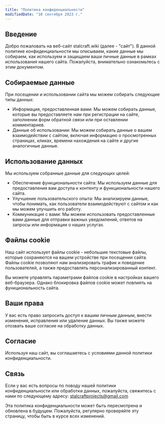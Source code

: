```yaml
---
title: "Политика конфиденциальности"
modifiedDate: "10 сентября 2023 г."
---
```


##  Введение

Добро пожаловать на веб-сайт stalcraft.wiki (далее - "сайт"). В данной политике конфиденциальности мы описываем, какие данные мы собираем, как используем и защищаем ваши личные данные в рамках использования нашего сайта. Пожалуйста, внимательно ознакомьтесь с этим документом.

## Собираемые данные

При посещении и использовании сайта мы можем собирать следующие типы данных:

-   Информация, предоставленная вами: Мы можем собирать данные, которые вы предоставляете нам при регистрации на сайте, заполнении форм обратной связи или при оставлении комментариев.
-   Данные об использовании: Мы можем собирать данные о вашем взаимодействии с сайтом, включая информацию о просмотренных страницах, кликах, времени нахождения на сайте и другие аналогичные данные.

## Использование данных

Мы используем собранные данные для следующих целей:

-   Обеспечение функциональности сайта: Мы используем данные для предоставления вам доступа к контенту и функциональности нашего сайта.
-   Улучшение пользовательского опыта: Мы анализируем данные, чтобы понимать, как пользователи взаимодействуют с сайтом и как мы можем улучшить его работу.
-   Коммуникация с вами: Мы можем использовать предоставленные вами данные для отправки важных уведомлений, ответов на запросы или информации о наших услугах.

##  Файлы cookie

Наш сайт использует файлы cookie - небольшие текстовые файлы, которые сохраняются на вашем устройстве при посещении сайта. Файлы cookie позволяют нам анализировать трафик и поведение пользователей, а также предоставлять персонализированный контент.

Вы можете управлять параметрами файлов cookie в настройках вашего веб-браузера. Однако блокировка файлов cookie может повлиять на функциональность сайта.

## Ваши права

У вас есть право запросить доступ к вашим личным данным, внести изменения, исправления или удаление данных. Вы также можете отозвать ваше согласие на обработку данных.

## Согласие

Используя наш сайт, вы соглашаетесь с условиями данной политики конфиденциальности.

## Связь

Если у вас есть вопросы по поводу нашей политики конфиденциальности или обработки данных, пожалуйста, свяжитесь с нами по следующему адресу: [stalcraftprojects@gmail.com](mailto:stalcraftprojects@gmail.com)

Эта политика конфиденциальности может быть пересмотрена и обновлена в будущем. Пожалуйста, регулярно проверяйте эту страницу, чтобы быть в курсе всех изменений.
